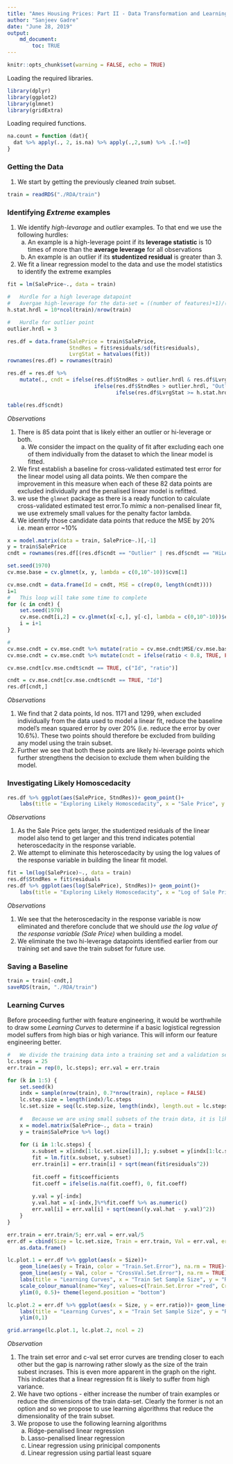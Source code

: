 ```yaml
---
title: "Ames Housing Prices: Part II - Data Transformation and Learning Curve"
author: "Sanjeev Gadre"
date: "June 28, 2019"
output: 
    md_document:
        toc: TRUE
---
```


```r
knitr::opts_chunk$set(warning = FALSE, echo = TRUE)
```

Loading the required libraries.

```r
library(dplyr)
library(ggplot2)
library(glmnet)
library(gridExtra)

```

Loading required functions.

```r
na.count = function (dat){
  dat %>% apply(., 2, is.na) %>% apply(.,2,sum) %>% .[.!=0]
}

```

### Getting the Data

1.  We start by getting the previously cleaned *train* subset.

```r
train = readRDS("./RDA/train")

```

### Identifying *Extreme* examples

1.  We identify *high-levarage* and *outlier* examples. To that end we use the following hurdles:
    a.  An example is a high-leverage point if its **leverage statistic** is 10 times of more than the **average leverage** for all observations
    b.  An example is an outlier if its **studentized residual** is greater than 3.
2.  We fit a linear regression model to the data and use the model statistics to identify the extreme examples

```r
fit = lm(SalePrice~., data = train)

#   Hurdle for a high leverage datapoint 
#   Avergae high-leverage for the data-set = ((number of features)+1)/(number of examples)
h.stat.hrdl = 10*ncol(train)/nrow(train)

#   Hurdle for outlier point
outlier.hrdl = 3

res.df = data.frame(SalePrice = train$SalePrice, 
                    StndRes = fit$residuals/sd(fit$residuals), 
                    LvrgStat = hatvalues(fit))
rownames(res.df) = rownames(train)

res.df = res.df %>% 
    mutate(., cndt = ifelse(res.df$StndRes > outlier.hrdl & res.df$LvrgStat >= h.stat.hrdl, "Both", 
                            ifelse(res.df$StndRes > outlier.hrdl, "Outlier", 
                                   ifelse(res.df$LvrgStat >= h.stat.hrdl, "HiLeverage", "None"))))

table(res.df$cndt)

```

*Observations*

1.  There is 85 data point that is likely either an outlier or hi-leverage or both. 
    a.  We consider the impact on the quality of fit after excluding each one of them individually from the dataset to which the linear model is fitted.
2.  We first establish a baseline for cross-validated estimated test error for the linear model using all data points. We then compare the improvement in this measure when each of these 82 data points are excluded individually and the penalised linear model is refitted.
3.  we use the `glmnet` package as there is a ready function to calculate cross-validated estimated test error.To *mimic* a non-penalised linear fit, we use extremely small values for the penalty factor lambda.
4.  We identify those candidate data points that reduce the MSE by 20% i.e. mean error ~10%

```r
x = model.matrix(data = train, SalePrice~.)[,-1]
y = train$SalePrice
cndt = rownames(res.df[(res.df$cndt == "Outlier" | res.df$cndt == "HiLeverage"),]) %>% as.integer()

set.seed(1970)
cv.mse.base = cv.glmnet(x, y, lambda = c(0,10^-10))$cvm[1]

cv.mse.cndt = data.frame(Id = cndt, MSE = c(rep(0, length(cndt))))
i=1
#   This loop will take some time to complete
for (c in cndt) { 
    set.seed(1970) 
    cv.mse.cndt[i,2] = cv.glmnet(x[-c,], y[-c], lambda = c(0,10^-10))$cvm[1] 
    i = i+1
}

#   
cv.mse.cndt = cv.mse.cndt %>% mutate(ratio = cv.mse.cndt$MSE/cv.mse.base)
cv.mse.cndt = cv.mse.cndt %>% mutate(cndt = ifelse(ratio < 0.8, TRUE, FALSE))

cv.mse.cndt[cv.mse.cndt$cndt == TRUE, c("Id", "ratio")]

cndt = cv.mse.cndt[cv.mse.cndt$cndt == TRUE, "Id"]
res.df[cndt,]

```

*Observations*

1.  We find that 2 data points, Id nos. 1171 and 1299, when excluded individually from the data used to model a linear fit, reduce the baseline model's mean squared error by over 20% (i.e. reduce the error by over 10.6%). These two points should therefore be excluded from building any model using the train subset.
2.  Further we see that both these points are likely hi-leverage points which further strengthens the decision to exclude them when building the model.

### Investigating Likely Homoscedacity 

```r
res.df %>% ggplot(aes(SalePrice, StndRes))+ geom_point()+ 
    labs(title = "Exploring Likely Homoscedacity", x = "Sale Price", y = "Studentized Residuals")

```

*Observations*

1.  As the Sale Price gets larger, the studentized residuals of the linear model also tend to get larger and this trend indicates potential heteroscedacity in the response variable. 
2.  We attempt to eliminate this heteroscedacity by using the log values of the response variable in building the linear fit model.

```r
fit = lm(log(SalePrice)~., data = train)
res.df$StndRes = fit$residuals
res.df %>% ggplot(aes(log(SalePrice), StndRes))+ geom_point()+ 
    labs(title = "Exploring Likely Homoscedacity", x = "Log of Sale Price", y = "Studentized Residuals")


```

*Observations*

1.  We see that the heteroscedacity in the response variable is now eliminated and therefore conclude that we should *use the log value of the response variable (Sale Price)* when building a model.
2.  We eliminate the two hi-leverage datapoints identified earlier from our training set and save the train subset for future use.

### Saving a Baseline

```r
train = train[-cndt,]
saveRDS(train, "./RDA/train")

```

### Learning Curves

Before proceeding further with feature engineering, it would be worthwhile to draw some *Learning Curves* to determine if a basic logistical regression model suffers from high bias or high variance. This will inform our feature engineering better.

```r
#   We divide the training data into a training set and a validation set in the ratio of 70:30. We shuffle the train subset 5 times to improve our estimates for the learning curve
lc.steps = 25
err.train = rep(0, lc.steps); err.val = err.train

for (k in 1:5) {
    set.seed(k)
    indx = sample(nrow(train), 0.7*nrow(train), replace = FALSE)
    lc.step.size = length(indx)/lc.steps
    lc.set.size = seq(lc.step.size, length(indx), length.out = lc.steps) %>% round(digits = 0)
    
    #   Because we are using small subsets of the train data, it is likely that for certain factor variables all levels may not be represented in the subset. This causes error in the lm() function and we therefore need to use the lower-level lm.fit() function which requires that the independent variables be provided in a model matrix format
    x = model.matrix(SalePrice~., data = train)
    y = train$SalePrice %>% log()
    
    for (i in 1:lc.steps) {
        x.subset = x[indx[1:lc.set.size[i]],]; y.subset = y[indx[1:lc.set.size[i]]]
        fit = lm.fit(x.subset, y.subset)
        err.train[i] = err.train[i] + sqrt(mean(fit$residuals^2))
        
        fit.coeff = fit$coefficients
        fit.coeff = ifelse(is.na(fit.coeff), 0, fit.coeff)
        
        y.val = y[-indx]
        y.val.hat = x[-indx,]%*%fit.coeff %>% as.numeric()
        err.val[i] = err.val[i] + sqrt(mean((y.val.hat - y.val)^2))
    }
}

err.train = err.train/5; err.val = err.val/5
err.df = cbind(Size = lc.set.size, Train = err.train, Val = err.val, err.ratio = err.train/err.val) %>%
    as.data.frame()

lc.plot.1 = err.df %>% ggplot(aes(x = Size))+ 
    geom_line(aes(y = Train, color = "Train.Set.Error"), na.rm = TRUE)+ 
    geom_line(aes(y = Val, color = "CrossVal.Set.Error"), na.rm = TRUE)+ 
    labs(title = "Learning Curves", x = "Train Set Sample Size", y = "RMSE")+
    scale_colour_manual(name="Key", values=c(Train.Set.Error ="red", CrossVal.Set.Error ="blue"))+ 
    ylim(0, 0.5)+ theme(legend.position = "bottom")

lc.plot.2 = err.df %>% ggplot(aes(x = Size, y = err.ratio))+ geom_line(na.rm = TRUE)+
    labs(title = "Learning Curves", x = "Train Set Sample Size", y = "Ratio of Train Error to Cval Error")+
    ylim(0,1)

grid.arrange(lc.plot.1, lc.plot.2, ncol = 2)

```

*Observation*

1.  The train set error and c-val set error curves are trending closer to each other but the gap is narrowing rather slowly as the size of the train subest incrases. This is even more apparent in the graph on the right. This indicates that a linear regression fit is likely to suffer from high variance.
2.  We have two options - either increase the number of train examples or reduce the dimensions of the train data-set. Clearly the former is not an option and so we propose to use learning algorithms that reduce the dimensionality of the train subset.
3.  We propose to use the following learning algorithms
    a.  Ridge-penalised linear regression
    b.  Lasso-penalised linear regression
    c.  Linear regression using prinicipal components
    d.  Linear regression using partial least square
